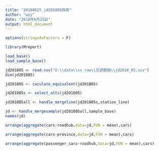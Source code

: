 ```yaml
---
title: "20180625_jd201805探索"
author: "wzy"
date: "2018年6月25日"
output: html_document
---
```


```r
options(stringsAsFactors = F)
```

```r
library(Mreport)
```

```r
load_base()
load_sample_base()
```


```r
jd201805 <- read.csv("D:\\data\\sx_raw\\交调数据\\jd2018_05.csv")
dim(jd201805)
```

```r
jd201805 <- caculate_equivalent(jd201805)
```

```r
jd201805s <- select_atts(jd201805)
```


```r
jd201805all <- handle_mergeline(jd201805s,station_line)
```


```r
jd <- handle_mergesample(jd201805all,sample_base)
names(jd)
```

```r
arrange(aggregate(cars~roadhub,data=jd,FUN = mean),cars)
```

```r
arrange(aggregate(cars~province,data=jd,FUN = mean),cars)
```

```r
arrange(aggregate(passenger_cars~roadhub,data=jd,FUN = mean),cars)
```

